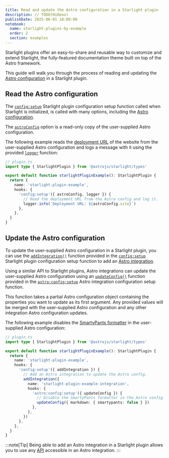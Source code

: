 ```yaml
---
title: Read and update the Astro configuration in a Starlight plugin
description: // TODO(HiDeoo)
publishDate: 2025-06-01 18:00:00
notebook:
  name: starlight-plugins-by-example
  order: 2
  section: examples
---
```


Starlight plugins offer an easy-to-share and reusable way to customize and extend Starlight, the fully-featured documentation theme built on top of the Astro framework.

This guide will walk you through the process of reading and updating the [Astro configuration](https://docs.astro.build/en/reference/configuration-reference/) in a Starlight plugin.


<Prerequisites />

## Read the Astro configuration

The [`config:setup`](https://starlight.astro.build/reference/plugins/#configsetup) Starlight plugin configuration setup function called when Starlight is initialized, is called with many options, including the [Astro configuration](https://docs.astro.build/en/reference/configuration-reference/).

The [`astroConfig`](https://starlight.astro.build/reference/plugins/#astroconfig) option is a read-only copy of the user-supplied Astro configuration.

The following example reads the [deployment URL](https://docs.astro.build/en/reference/configuration-reference/#site) of the website from the user-supplied Astro configuration and logs a message with it using the provided [`logger`](https://starlight.astro.build/reference/plugins/#logger) function:

```ts /(astroConfig),/ {10}
// plugin.ts
import type { StarlightPlugin } from '@astrojs/starlight/types'

export default function starlightPluginExample(): StarlightPlugin {
  return {
    name: 'starlight-plugin-example',
    hooks: {
      'config:setup'({ astroConfig, logger }) {
        // Read the deployment URL from the Astro config and log it.
        logger.info(`Deployment URL: ${astroConfig.site}`)
      },
    },
  }
}
```

## Update the Astro configuration

To update the user-supplied Astro configuration in a Starlight plugin, you can use the [`addIntegration()`](https://starlight.astro.build/reference/plugins/#addintegration) function provided in the [`config:setup`](https://starlight.astro.build/reference/plugins/#configsetup) Starlight plugin configuration setup function to add an [Astro integration](https://docs.astro.build/en/reference/integrations-reference/).

Using a similar API to Starlight plugins, Astro integrations can update the user-supplied Astro configuration using an [`updateConfig()`](https://docs.astro.build/en/reference/integrations-reference/#updateconfig-option) function provided in the [`astro:config:setup`](https://starlight.astro.build/reference/plugins/#configsetup) Astro integration configuration setup function.

This function takes a partial Astro configuration object containing the properties you want to update as its first argument.
Any provided values will be merged with the user-supplied Astro configuration and any other integration Astro configuration updates.

The following example disables the [SmartyPants formatter](https://docs.astro.build/en/reference/configuration-reference/#markdownsmartypants) in the user-supplied Astro configuration:

```ts / (addIntegration) / / (updateConfig) / {10-18}
// plugin.ts
import type { StarlightPlugin } from '@astrojs/starlight/types'

export default function starlightPluginExample(): StarlightPlugin {
  return {
    name: 'starlight-plugin-example',
    hooks: {
      'config:setup'({ addIntegration }) {
        // Add an Astro integration to update the Astro config.
        addIntegration({
          name: 'starlight-plugin-example-integration',
          hooks: {
            'astro:config:setup'({ updateConfig }) {
              // Disable the SmartyPants formatter in the Astro config.
              updateConfig({ markdown: { smartypants: false } })
            },
          },
        })
      },
    },
  }
}
```

:::note[Tip]
Being able to add an Astro integration in a Starlight plugin allows you to use any [API](https://docs.astro.build/en/reference/integrations-reference/) accessible in an Astro integration.
:::


<Outro />
